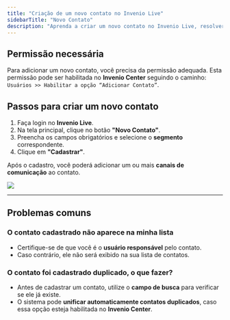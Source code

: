 ```yaml
---
title: "Criação de um novo contato no Invenio Live"
sidebarTitle: "Novo Contato"
description: "Aprenda a criar um novo contato no Invenio Live, resolver problemas de exibição na lista e lidar com contatos duplicados."
---
```


## Permissão necessária  
Para adicionar um novo contato, você precisa da permissão adequada. Esta permissão pode ser habilitada no **Invenio Center** seguindo o caminho:  
`Usuários >> Habilitar a opção “Adicionar Contato”`.

## Passos para criar um novo contato  

1. Faça login no **Invenio Live**.  
2. Na tela principal, clique no botão **"Novo Contato"**.  
3. Preencha os campos obrigatórios e selecione o **segmento** correspondente.  
4. Clique em **"Cadastrar"**.  

Após o cadastro, você poderá adicionar um ou mais **canais de comunicação** ao contato.

<img src="https://i0.wp.com/robbu.global/wp-content/uploads/2021/03/Novo-Contato-1.gif?resize=640%2C488&ssl=1" />

---

## Problemas comuns  

### O contato cadastrado não aparece na minha lista  
- Certifique-se de que você é o **usuário responsável** pelo contato.  
- Caso contrário, ele não será exibido na sua lista de contatos.  

### O contato foi cadastrado duplicado, o que fazer?  
- Antes de cadastrar um contato, utilize o **campo de busca** para verificar se ele já existe.  
- O sistema pode **unificar automaticamente contatos duplicados**, caso essa opção esteja habilitada no **Invenio Center**.


